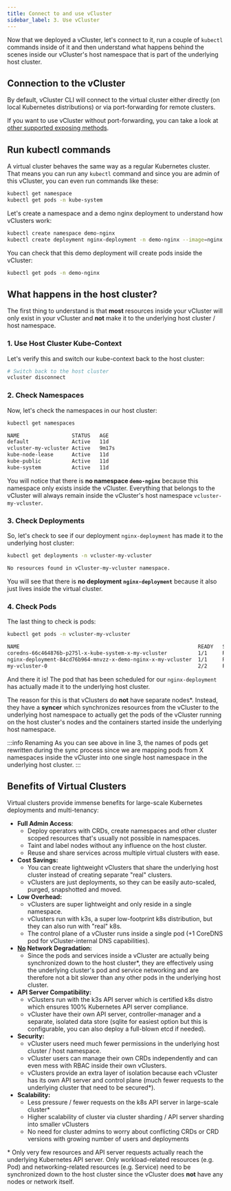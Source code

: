 ```yaml
---
title: Connect to and use vCluster
sidebar_label: 3. Use vCluster
---
```


Now that we deployed a vCluster, let's connect to it, run a couple of `kubectl` commands inside of it and then understand what happens behind the scenes inside our vCluster's host namespace that is part of the underlying host cluster.

## Connection to the vCluster

By default, vCluster CLI will connect to the virtual cluster either directly (on local Kubernetes distributions) or via port-forwarding for remote clusters.

If you want to use vCluster without port-forwarding, you can take a look at [other supported exposing methods](../using-vclusters/access.mdx).

## Run kubectl commands

A virtual cluster behaves the same way as a regular Kubernetes cluster. That means you can run any `kubectl` command and since you are admin of this vCluster, you can even run commands like these:
```bash
kubectl get namespace
kubectl get pods -n kube-system
```

Let's create a namespace and a demo nginx deployment to understand how vClusters work:
```bash
kubectl create namespace demo-nginx
kubectl create deployment nginx-deployment -n demo-nginx --image=nginx
```

You can check that this demo deployment will create pods inside the vCluster:
```bash
kubectl get pods -n demo-nginx
```

## What happens in the host cluster?
The first thing to understand is that **most** resources inside your vCluster will only exist in your vCluster and **not** make it to the underlying host cluster / host namespace.

### 1. Use Host Cluster Kube-Context
Let's verify this and switch our kube-context back to the host cluster:
```bash
# Switch back to the host cluster
vcluster disconnect
```

### 2. Check Namespaces
Now, let's check the namespaces in our host cluster:
```bash
kubectl get namespaces
```
```bash {3}
NAME                 STATUS   AGE
default              Active   11d
vcluster-my-vcluster Active   9m17s
kube-node-lease      Active   11d
kube-public          Active   11d
kube-system          Active   11d
```
You will notice that there is **no namespace `demo-nginx`** because this namespace only exists inside the vCluster. Everything that belongs to the vCluster will always remain inside the vCluster's host namespace `vcluster-my-vcluster`.

### 3. Check Deployments
So, let's check to see if our deployment `nginx-deployment` has made it to the underlying host cluster:
```bash
kubectl get deployments -n vcluster-my-vcluster
```
```bash
No resources found in vCluster-my-vcluster namespace.
```

You will see that there is **no deployment `nginx-deployment`** because it also just lives inside the virtual cluster.

### 4. Check Pods
The last thing to check is pods:
```bash
kubectl get pods -n vcluster-my-vcluster
```

```bash {3}
NAME                                                          READY   STATUS    RESTARTS   AGE
coredns-66c464876b-p275l-x-kube-system-x-my-vcluster          1/1     Running   0          14m
nginx-deployment-84cd76b964-mnvzz-x-demo-nginx-x-my-vcluster  1/1     Running   0          10m
my-vcluster-0                                                 2/2     Running   0          14m
```

And there it is! The pod that has been scheduled for our `nginx-deployment` has actually made it to the underlying host cluster.

The reason for this is that vClusters do **not** have separate nodes\*. Instead, they have a **syncer** which synchronizes resources from the vCluster to the underlying host namespace to actually get the pods of the vCluster running on the host cluster's nodes and the containers started inside the underlying host namespace.

:::info Renaming
As you can see above in line 3, the names of pods get rewritten during the sync process since we are mapping pods from X namespaces inside the vCluster into one single host namespace in the underlying host cluster.
:::

## Benefits of Virtual Clusters
Virtual clusters provide immense benefits for large-scale Kubernetes deployments and multi-tenancy:
- **Full Admin Access**:
    - Deploy operators with CRDs, create namespaces and other cluster scoped resources that's usually not possible in namespaces.
    - Taint and label nodes without any influence on the host cluster.
    - Reuse and share services across multiple virtual clusters with ease.
- **Cost Savings:**
    - You can create lightweight vClusters that share the underlying host cluster instead of creating separate "real" clusters.
    - vClusters are just deployments, so they can be easily auto-scaled, purged, snapshotted and moved.
- **Low Overhead:**
    - vClusters are super lightweight and only reside in a single namespace.
    - vClusters run with k3s, a super low-footprint k8s distribution, but they can also run with "real" k8s.
    - The control plane of a vCluster runs inside a single pod (+1 CoreDNS pod for vCluster-internal DNS capabilities).
- **<u>No</u> Network Degradation:**
    - Since the pods and services inside a vCluster are actually being synchronized down to the host cluster\*, they are effectively using the underlying cluster's pod and service networking and are therefore not a bit slower than any other pods in the underlying host cluster.
- **API Server Compatibility:**
    - vClusters run with the k3s API server which is certified k8s distro which ensures 100% Kubernetes API server compliance.
    - vCluster have their own API server, controller-manager and a separate, isolated data store (sqlite for easiest option but this is configurable, you can also deploy a full-blown etcd if needed).
- **Security:**
    - vCluster users need much fewer permissions in the underlying host cluster / host namespace.
    - vCluster users can manage their own CRDs independently and can even mess with RBAC inside their own vClusters.
    - vClusters provide an extra layer of isolation because each vCluster has its own API server and control plane (much fewer requests to the underlying cluster that need to be secured\*).
- **Scalability:**
    - Less pressure / fewer requests on the k8s API server in large-scale cluster\*
    - Higher scalability of cluster via cluster sharding / API server sharding into smaller vClusters
    - No need for cluster admins to worry about conflicting CRDs or CRD versions with growing number of users and deployments

\* Only very few resources and API server requests actually reach the underlying Kubernetes API server. Only workload-related resources (e.g. Pod) and networking-related resources (e.g. Service) need to be synchronized down to the host cluster since the vCluster does **not** have any nodes or network itself.
